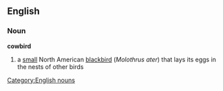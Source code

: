 ==English==
===Noun===
'''cowbird'''

#a [[small]] North American [[blackbird]] (''Molothrus ater'') that lays its eggs in the nests of other birds

[[Category:English nouns]]